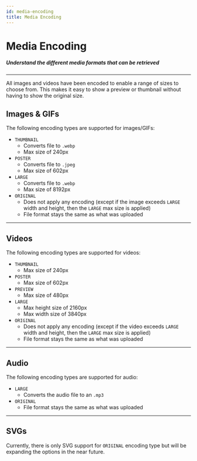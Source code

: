 ```yaml
---
id: media-encoding
title: Media Encoding
---
```


# Media Encoding

##### Understand the different media formats that can be retrieved

---
All images and videos have been encoded to enable a range of sizes to choose from.
This makes it easy to show a preview or thumbnail without having to show the original size.

## Images & GIFs

The following encoding types are supported for images/GIFs:
- `THUMBNAIL`
    - Converts file to `.webp`
    - Max size of 240px
- `POSTER`
    - Converts file to `.jpeg`
    - Max size of 602px
- `LARGE`
    - Converts file to `.webp`
    - Max size of 8192px
- `ORIGINAL`
    - Does not apply any encoding (except if the image exceeds `LARGE` width and height, then the `LARGE` max size is applied)
    - File format stays the same as what was uploaded
--- 

## **Videos**

The following encoding types are supported for videos:

- `THUMBNAIL`
    - Max size of 240px
- `POSTER`
    - Max size of 602px
- `PREVIEW`
    - Max size of 480px
- `LARGE`
    - Max height size of 2160px
    - Max width size of 3840px
- `ORIGINAL`
    - Does not apply any encoding (except if the video exceeds `LARGE` width and height, then the `LARGE` max size is applied)
    - File format stays the same as what was uploaded

--- 
## Audio

The following encoding types are supported for audio:

- `LARGE`
    - Converts the audio file to an `.mp3`
- `ORIGINAL`
    - File format stays the same as what was uploaded
--- 

## SVGs

Currently, there is only SVG support for `ORIGINAL` encoding type but will be expanding the options in the near future.
